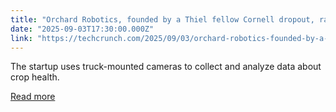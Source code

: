 ```yaml
---
title: "Orchard Robotics, founded by a Thiel fellow Cornell dropout, raises $22M for farm vision AI "
date: "2025-09-03T17:30:00.000Z"
link: "https://techcrunch.com/2025/09/03/orchard-robotics-founded-by-a-thiel-fellow-cornell-dropout-raises-22m-for-farm-vision-ai/"
---
```


The startup uses truck-mounted cameras to collect and analyze data about crop health.

[Read more](https://techcrunch.com/2025/09/03/orchard-robotics-founded-by-a-thiel-fellow-cornell-dropout-raises-22m-for-farm-vision-ai/)

